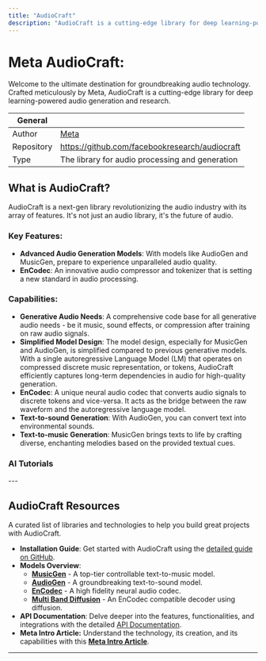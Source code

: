 ```yaml
---
title: "AudioCraft"
description: "AudioCraft is a cutting-edge library for deep learning-powered audio generation and research"
---
```


# Meta AudioCraft:
Welcome to the ultimate destination for groundbreaking audio technology. Crafted meticulously by Meta, AudioCraft is a cutting-edge library for deep learning-powered audio generation and research.

| General  |  |
| --- | --- |
| Author | [Meta](https://www.meta.com/)  |
| Repository | https://github.com/facebookresearch/audiocraft |
| Type | The library for audio processing and generation |


## What is AudioCraft?
AudioCraft is a next-gen library revolutionizing the audio industry with its array of features. It's not just an audio library, it's the future of audio.

### Key Features:

- **Advanced Audio Generation Models**: With models like AudioGen and MusicGen, prepare to experience unparalleled audio quality.
- **EnCodec**: An innovative audio compressor and tokenizer that is setting a new standard in audio processing.

### Capabilities:
- **Generative Audio Needs**: A comprehensive code base for all generative audio needs - be it music, sound effects, or compression after training on raw audio signals.
- **Simplified Model Design**: The model design, especially for MusicGen and AudioGen, is simplified compared to previous generative models. With a single autoregressive Language Model (LM) that operates on compressed discrete music representation, or tokens, AudioCraft efficiently captures long-term dependencies in audio for high-quality generation.
- **EnCodec**: A unique neural audio codec that converts audio signals to discrete tokens and vice-versa. It acts as the bridge between the raw waveform and the autoregressive language model.
- **Text-to-sound Generation**: With AudioGen, you can convert text into environmental sounds.
- **Text-to-music Generation**: MusicGen brings texts to life by crafting diverse, enchanting melodies based on the provided textual cues.


### AI Tutorials
<TechTutorials/>
---

## AudioCraft Resources
A curated list of libraries and technologies to help you build great projects with AudioCraft.

* **Installation Guide**: Get started with AudioCraft using the [detailed guide on GitHub](https://github.com/facebookresearch/audiocraft).
* **Models Overview**:
  * **[MusicGen](https://github.com/facebookresearch/audiocraft/blob/main/docs/MUSICGEN.md)** - A top-tier controllable text-to-music model.
  * **[AudioGen](https://github.com/facebookresearch/audiocraft/blob/main/docs/AUDIOGEN.md)** - A groundbreaking text-to-sound model.
  * **[EnCodec](https://github.com/facebookresearch/audiocraft/blob/main/docs/ENCODEC.md)** - A high fidelity neural audio codec.
  * **[Multi Band Diffusion](https://github.com/facebookresearch/audiocraft/blob/main/docs/MBD.md)** - An EnCodec compatible decoder using diffusion.
* **API Documentation**: Delve deeper into the features, functionalities, and integrations with the detailed [API Documentation](https://facebookresearch.github.io/audiocraft/api_docs/audiocraft/index.html).
* **Meta Intro Article:** Understand the technology, its creation, and its capabilities with this **[Meta Intro Article](https://ai.meta.com/blog/audiocraft-musicgen-audiogen-encodec-generative-ai-audio/)**.
---
